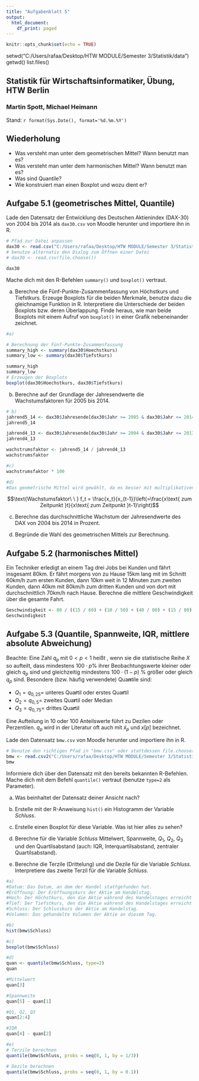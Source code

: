 ```yaml
---
title: "Aufgabenblatt 5"
output:
  html_document:
    df_print: paged
---
```


```r
knitr::opts_chunk$set(echo = TRUE)
```

setwd("C:/Users/rafaa/Desktop/HTW MODULE/Semester 3/Statistik/data")
getwd()
list.files()

## Statistik für Wirtschaftsinformatiker, Übung, HTW Berlin
### Martin Spott, Michael Heimann
Stand: `r format(Sys.Date(), format='%d.%m.%Y')`

## Wiederholung

* Was versteht man unter dem geometrischen Mittel? Wann benutzt man es? 
* Was versteht man unter dem harmonischen Mittel? Wann benutzt man es? 
* Was sind Quantile?
* Wie konstruiert man einen Boxplot und wozu dient er?


## Aufgabe 5.1 (geometrisches Mittel, Quantile)

Lade den Datensatz der Entwicklung des Deutschen Aktienindex (DAX-30) von 2004 bis 2014 als `dax30.csv` von Moodle herunter und importiere ihn in R. 
```r
# Pfad zur Datei anpassen
dax30 <- read.csv("C:/Users/rafaa/Desktop/HTW MODULE/Semester 3/Statistik/data/dax30.csv")
# benutze alternativ den Dialog zum Öffnen einer Datei
# dax30 <- read.csv(file.choose())

dax30
```

Mache dich mit den R-Befehlen `summary()` und `boxplot()` vertraut. 

a) Berechne die Fünf-Punkte-Zusammenfassung von Höchstkurs und Tiefstkurs. Erzeuge Boxplots für die beiden Merkmale, benutze dazu die gleichnamige Funktion in R. Interpretiere die Unterschiede der beiden Boxplots bzw. deren Überlappung. Finde heraus, wie man beide Boxplots mit einem Aufruf von `boxplot()` in einer Grafik nebeneinander zeichnet.  
```r
#a)

# Berechnung der Fünf-Punkte-Zusammenfassung
summary_high <- summary(dax30$Hoechstkurs)
summary_low <- summary(dax30$Tiefstkurs)

summary_high
summary_low
# Erzeugen der Boxplots
boxplot(dax30$Hoechstkurs, dax30$Tiefstkurs)
```


b) Berechne auf der Grundlage der Jahresendwerte die Wachstumsfaktoren für 2005 bis 2014. 
```r
# b)
jahrend5_14 <- dax30$Jahresende[dax30$Jahr >= 2005 & dax30$Jahr <= 2014]
jahrend5_14

jahrend4_13 <- dax30$Jahresende[dax30$Jahr >= 2004 & dax30$Jahr <= 2013]
jahrend4_13

wachstrumsfaktor <- jahrend5_14 / jahrend4_13
wachstrumsfaktor

#c)
wachstrumsfaktor * 100

#d)
#Das geometrische Mittel wird gewählt, da es besser mit multiplikativen Daten wie Finanzwerten umgeht und weniger anfällig für Ausreißer ist.

```


$$\text{Wachstumsfaktor\ \ } f_t = \frac{x_t}{x_{t-1}}\left(=\frac{x\text{ zum Zeitpunkt }t}{x\text{ zum Zeitpunkt }t-1}\right)$$

c) Berechne das durchschnittliche Wachstum der Jahresendwerte des DAX von 2004 bis 2014 in Prozent.

d) Begründe die Wahl des geometrischen Mittels zur Berechnung. 



## Aufgabe 5.2 (harmonisches Mittel)
Ein Techniker erledigt an einem Tag drei Jobs bei Kunden und fährt insgesamt 80km. Er fährt morgens von zu Hause 15km lang mit im Schnitt 60km/h zum ersten Kunden, dann 10km weit in 12 Minuten zum zweiten Kunden, dann 40km mit 80km/h zum dritten Kunden und von dort mit durchschnittlich 70km/h nach Hause. Berechne die mittlere Geschwindigkeit über die gesamte Fahrt.   
```r
Geschwindigkeit <- 80 / ((15 / 60) + (10 / 50) + (40 / 80) + (15 / 80))
Geschwindigkeit
```


## Aufgabe 5.3 (Quantile, Spannweite, IQR, mittlere absolute Abweichung)
Beachte: Eine Zahl $q_p$ mit $0 < p < 1$ heißt \emph{p-Quantil}, wenn sie die statistische Reihe $X$  so aufteilt, dass mindestens $100\cdot p$\% ihrer Beobachtungswerte kleiner oder gleich  $q_p$ sind und gleichzeitig mindestens $100\cdot (1-p)$ \% größer oder gleich $q_p$ sind.
Besondere (bzw. häufig verwendete) Qua**n**tile sind:

* $Q_1= q_{0,25}=$  unteres Qua**r**til oder erstes Qua**r**til 
* $Q_2= q_{0,5}=$   zweites Qua**r**til oder Median
* $Q_3= q_{0,75}=$  drittes Qua**r**til

Eine Aufteilung in 10 oder 100 Anteilswerte führt zu Dezilen oder Perzentilen. $q_p$ wird in der Literatur oft auch mit $\tilde{x}_p$ und $x[p]$ bezeichnet.

Lade den Datensatz `bmw.csv` von Moodle herunter und importiere ihn in R.
```r
# Benutze den richtigen Pfad in "bmw.csv" oder stattdessen file.choose()
bmw <- read.csv2("C:/Users/rafaa/Desktop/HTW MODULE/Semester 3/Statistik/data/bmw.csv", header= T, sep= ";", dec=".")
bmw
```

Informiere dich über den Datensatz mit den bereits bekannten R-Befehlen. Mache dich mit dem Befehl `quantile()` vertraut (benutze `type=2` als Parameter). 

a) Was beinhaltet der Datensatz deiner Ansicht nach?    

b) Erstelle mit der R-Anweisung `hist()` ein Histogramm der Variable *Schluss*.  

c) Erstelle einen Boxplot für diese Variable.  Was ist hier alles zu sehen?  

d) Berechne für die Variable *Schluss*  Mittelwert, Spannweite, 
$Q_1$,   $Q_2$,   $Q_3$ und den  Quartilsabstand (auch: IQR, Interquartilsabstand, zentraler Quartilsabstand).  

<!-- e) Berechne die absolute mittlere Abweichung für die Variable *Schluss*. -->

e)  Berechne die Terzile (Drittelung) und die Dezile für die Variable *Schluss*. Interpretiere das zweite Terzil für die Variable *Schluss*.

```r
#a) 
#Datum: Das Datum, an dem der Handel stattgefunden hat.
#Eröffnung: Der Eröffnungskurs der Aktie am Handelstag.
#Hoch: Der Höchstkurs, den die Aktie während des Handelstages erreicht hat.
#Tief: Der Tiefstkurs, den die Aktie während des Handelstages erreicht hat.
#Schluss: Der Schlusskurs der Aktie am Handelstag.
#Volumen: Das gehandelte Volumen der Aktie an diesem Tag.

#b)
hist(bmw$Schluss)

#c)
boxplot(bmw$Schluss)

#d)
quan <- quantile(bmw$Schluss, type=2)
quan

#Mittelwert
quan[3]

#Spannweite
quan[5] - quan[1]

#Q1, Q2, Q3
quan[2:4]

#IQR
quan[4] - quan[2]

#e)
# Terzile berechnen
quantile(bmw$Schluss, probs = seq(0, 1, by = 1/3))

# Dezile berechnen
quantile(bmw$Schluss, probs = seq(0, 1, by = 0.1))
```


